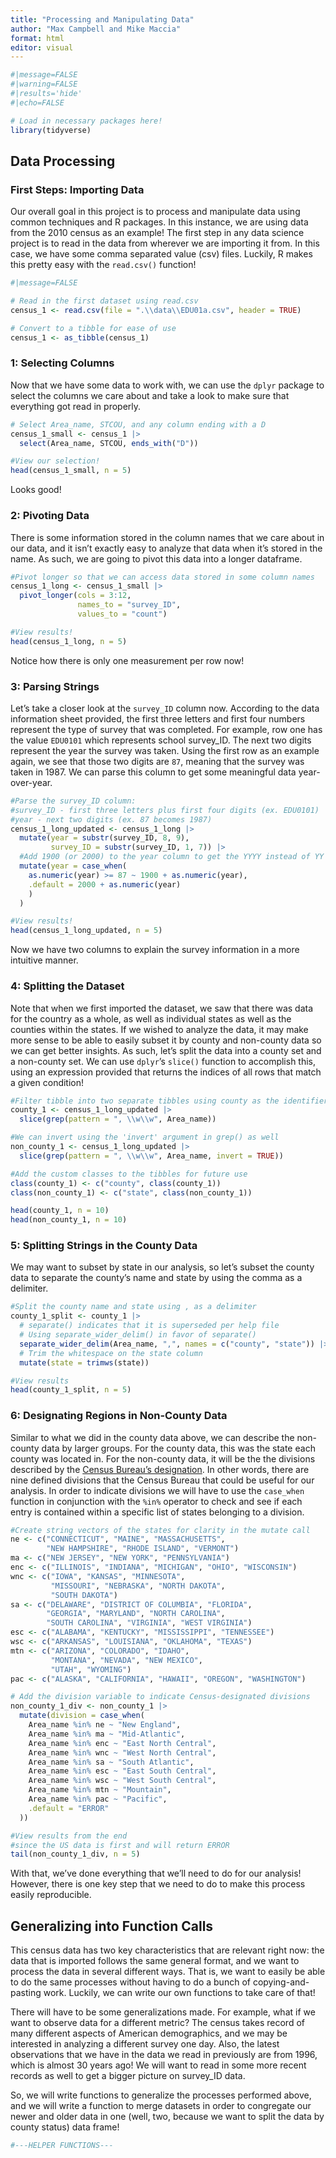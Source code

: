 ```yaml
---
title: "Processing and Manipulating Data"
author: "Max Campbell and Mike Maccia"
format: html
editor: visual
---
```


```r
#|message=FALSE
#|warning=FALSE
#|results='hide'
#|echo=FALSE

# Load in necessary packages here!
library(tidyverse)
```

## Data Processing

### First Steps: Importing Data

Our overall goal in this project is to process and manipulate data using common techniques and R packages. In this instance, we are using data from the 2010 census as an example! The first step in any data science project is to read in the data from wherever we are importing it from. In this case, we have some comma separated value (csv) files. Luckily, R makes this pretty easy with the `read.csv()` function!

```r
#|message=FALSE

# Read in the first dataset using read.csv
census_1 <- read.csv(file = ".\\data\\EDU01a.csv", header = TRUE)

# Convert to a tibble for ease of use
census_1 <- as_tibble(census_1)
```

### 1: Selecting Columns

Now that we have some data to work with, we can use the `dplyr` package to select the columns we care about and take a look to make sure that everything got read in properly.

```r
# Select Area_name, STCOU, and any column ending with a D
census_1_small <- census_1 |>
  select(Area_name, STCOU, ends_with("D"))

#View our selection!
head(census_1_small, n = 5)
```

Looks good!

### 2: Pivoting Data

There is some information stored in the column names that we care about in our data, and it isn't exactly easy to analyze that data when it's stored in the name. As such, we are going to pivot this data into a longer dataframe.

```r
#Pivot longer so that we can access data stored in some column names
census_1_long <- census_1_small |>
  pivot_longer(cols = 3:12,
               names_to = "survey_ID",
               values_to = "count")

#View results!
head(census_1_long, n = 5)
```

Notice how there is only one measurement per row now!

### 3: Parsing Strings

Let's take a closer look at the `survey_ID` column now. According to the data information sheet provided, the first three letters and first four numbers represent the type of survey that was completed. For example, row one has the value `EDU0101` which represents school survey_ID. The next two digits represent the year the survey was taken. Using the first row as an example again, we see that those two digits are `87`, meaning that the survey was taken in 1987. We can parse this column to get some meaningful data year-over-year.

```r
#Parse the survey_ID column:
#survey_ID - first three letters plus first four digits (ex. EDU0101)
#year - next two digits (ex. 87 becomes 1987)
census_1_long_updated <- census_1_long |>
  mutate(year = substr(survey_ID, 8, 9),
         survey_ID = substr(survey_ID, 1, 7)) |>
  #Add 1900 (or 2000) to the year column to get the YYYY instead of YY
  mutate(year = case_when(
    as.numeric(year) >= 87 ~ 1900 + as.numeric(year),
    .default = 2000 + as.numeric(year)
    )
  )

#View results!
head(census_1_long_updated, n = 5)
```

Now we have two columns to explain the survey information in a more intuitive manner.

### 4: Splitting the Dataset

Note that when we first imported the dataset, we saw that there was data for the country as a whole, as well as individual states as well as the counties within the states. If we wished to analyze the data, it may make more sense to be able to easily subset it by county and non-county data so we can get better insights. As such, let's split the data into a county set and a non-county set. We can use `dplyr`'s `slice()` function to accomplish this, using an expression provided that returns the indices of all rows that match a given condition!

```r
#Filter tibble into two separate tibbles using county as the identifier
county_1 <- census_1_long_updated |>
  slice(grep(pattern = ", \\w\\w", Area_name))

#We can invert using the 'invert' argument in grep() as well
non_county_1 <- census_1_long_updated |>
  slice(grep(pattern = ", \\w\\w", Area_name, invert = TRUE))

#Add the custom classes to the tibbles for future use
class(county_1) <- c("county", class(county_1))
class(non_county_1) <- c("state", class(non_county_1))

head(county_1, n = 10)
head(non_county_1, n = 10)
```

### 5: Splitting Strings in the County Data

We may want to subset by state in our analysis, so let's subset the county data to separate the county's name and state by using the comma as a delimiter.

```r
#Split the county name and state using , as a delimiter
county_1_split <- county_1 |>
  # separate() indicates that it is superseded per help file
  # Using separate_wider_delim() in favor of separate()
  separate_wider_delim(Area_name, ",", names = c("county", "state")) |>
  # Trim the whitespace on the state column
  mutate(state = trimws(state))

#View results
head(county_1_split, n = 5)
```

### 6: Designating Regions in Non-County Data

Similar to what we did in the county data above, we can describe the non-county data by larger groups. For the county data, this was the state each county was located in. For the non-county data, it will be the the divisions described by the [Census Bureau's designation](https://en.wikipedia.org/wiki/List_of_regions_of_the_United_States). In other words, there are nine defined divisions that the Census Bureau that could be useful for our analysis. In order to indicate divisions we will have to use the `case_when` function in conjunction with the `%in%` operator to check and see if each entry is contained within a specific list of states belonging to a division.

```r
#Create string vectors of the states for clarity in the mutate call
ne <- c("CONNECTICUT", "MAINE", "MASSACHUSETTS", 
        "NEW HAMPSHIRE", "RHODE ISLAND", "VERMONT")
ma <- c("NEW JERSEY", "NEW YORK", "PENNSYLVANIA")
enc <- c("ILLINOIS", "INDIANA", "MICHIGAN", "OHIO", "WISCONSIN")
wnc <- c("IOWA", "KANSAS", "MINNESOTA", 
         "MISSOURI", "NEBRASKA", "NORTH DAKOTA", 
         "SOUTH DAKOTA")
sa <- c("DELAWARE", "DISTRICT OF COLUMBIA", "FLORIDA",
        "GEORGIA", "MARYLAND", "NORTH CAROLINA",
        "SOUTH CAROLINA", "VIRGINIA", "WEST VIRGINIA")
esc <- c("ALABAMA", "KENTUCKY", "MISSISSIPPI", "TENNESSEE")
wsc <- c("ARKANSAS", "LOUISIANA", "OKLAHOMA", "TEXAS")
mtn <- c("ARIZONA", "COLORADO", "IDAHO", 
         "MONTANA", "NEVADA", "NEW MEXICO", 
         "UTAH", "WYOMING")
pac <- c("ALASKA", "CALIFORNIA", "HAWAII", "OREGON", "WASHINGTON")

# Add the division variable to indicate Census-designated divisions
non_county_1_div <- non_county_1 |>
  mutate(division = case_when(
    Area_name %in% ne ~ "New England",
    Area_name %in% ma ~ "Mid-Atlantic",
    Area_name %in% enc ~ "East North Central",
    Area_name %in% wnc ~ "West North Central",
    Area_name %in% sa ~ "South Atlantic",
    Area_name %in% esc ~ "East South Central",
    Area_name %in% wsc ~ "West South Central",
    Area_name %in% mtn ~ "Mountain",
    Area_name %in% pac ~ "Pacific",
    .default = "ERROR"
  ))

#View results from the end 
#since the US data is first and will return ERROR
tail(non_county_1_div, n = 5)
```

With that, we've done everything that we'll need to do for our analysis! However, there is one key step that we need to do to make this process easily reproducible.

## Generalizing into Function Calls

This census data has two key characteristics that are relevant right now: the data that is imported follows the same general format, and we want to process the data in several different ways. That is, we want to easily be able to do the same processes without having to do a bunch of copying-and-pasting work. Luckily, we can write our own functions to take care of that!

There will have to be some generalizations made. For example, what if we want to observe data for a different metric? The census takes record of many different aspects of American demographics, and we may be interested in analyzing a different survey one day. Also, the latest observations that we have in the data we read in previously are from 1996, which is almost 30 years ago! We will want to read in some more recent records as well to get a bigger picture on survey_ID data.

So, we will write functions to generalize the processes performed above, and we will write a function to merge datasets in order to congregate our newer and older data in one (well, two, because we want to split the data by county status) data frame!

```r
#---HELPER FUNCTIONS---

```
